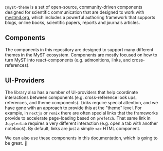 
<Meta title="Components/Introduction" />

<div className="prose max-w-none">
  <FrontmatterBlock
    frontmatter={{
      subject: '@myst-theme',
      venue: { title: 'Executable Books' },
      title: 'Welcome to MyST Theme',
      github: 'https://github.com/executablebooks/myst-theme',
    }}
  />
</div>

`@myst-theme` is a set of open-source, community-driven components designed for scientific communication that are designed to work with [mystmd.org](https://mystmd.org), which includes a powerful authoring framework that supports blogs, online books, scientific papers, reports and journals articles.

## Components

The components in this repository are designed to support many different themes in the MyST ecosystem. Components are mostly focused on how to turn MyST into react-components (e.g. admonitions, links, and cross-references).

## UI-Providers

The library also has a number of UI-providers that help coordinate interactions between components (e.g. cross-reference look ups, references, and theme components). Links require special attention, and we have gone with an approach to provide this at the "theme" level. For example, in `nextjs` or `remix` there are often special links that the frameworks provide to accelerate page-loading based on `prefetch`. That same link in `JupyterLab` requires a very different interaction (e.g. open a tab with another notebook). By default, links are just a simple `<a>` HTML component.

<Admonition title="Note" kind="note" dropdown>

We can also use these components in this documentation, which is going to be great. 🚀

</Admonition>
